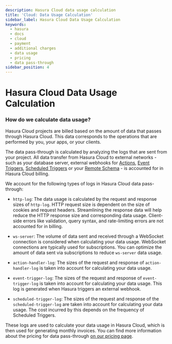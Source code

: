```yaml
---
description: Hasura Cloud data usage calculation
title: 'Cloud: Data Usage Calculation'
sidebar_label: Hasura Cloud Data Usage Calculation
keywords:
  - hasura
  - docs
  - cloud
  - payment
  - additional charges
  - data usage
  - pricing
  - data pass-through
sidebar_position: 4
---
```



# Hasura Cloud Data Usage Calculation

### How do we calculate data usage?

Hasura Cloud projects are billed based on the amount of data that passes through Hasura Cloud. This data corresponds to
the operations that are performed by you, your apps, or your clients.

The data pass-through is calculated by analyzing the logs that are sent from your project. All data transfer from Hasura
Cloud to external networks - such as your database server, external webhooks for [Actions](/actions/index.mdx),
[Event Triggers](/event-triggers/index.mdx), [Scheduled Triggers](/scheduled-triggers/index.mdx) or your
[Remote Schema](/remote-schemas/index.mdx) - is accounted for in Hasura Cloud billing.

We account for the following types of logs in Hasura Cloud data pass-through:

- `http-log`: The data usage is calculated by the request and response sizes of `http-log`. HTTP request size is
  dependent on the size of cookies and request headers. Streamlining the response data will help reduce the HTTP
  response size and corresponding data usage. Client-side errors like validation, query syntax, and rate-limiting errors
  are not accounted for in billing.

- `ws-server`: The volume of data sent and received through a WebSocket connection is considered when calculating your
  data usage. WebSocket connections are typically used for subscriptions. You can optimize the amount of data sent via
  subscriptions to reduce `ws-server` data usage.

- `action-handler-log`: The sizes of the request and response of `action-handler-log` is taken into account for
  calculating your data usage.

- `event-trigger-log`: The sizes of the request and response of `event-trigger-log` is taken into account for
  calculating your data usage. This log is generated when Hasura triggers an external webhook.

- `scheduled-trigger-log`: The sizes of the request and response of the `scheduled-trigger-log` are taken into account
  for calculating your data usage. The cost incurred by this depends on the frequency of Scheduled Triggers.

These logs are used to calculate your data usage in Hasura Cloud, which is then used for generating monthly invoices.
You can find more information about the pricing for data pass-through [on our pricing page](https://hasura.io/pricing/).

